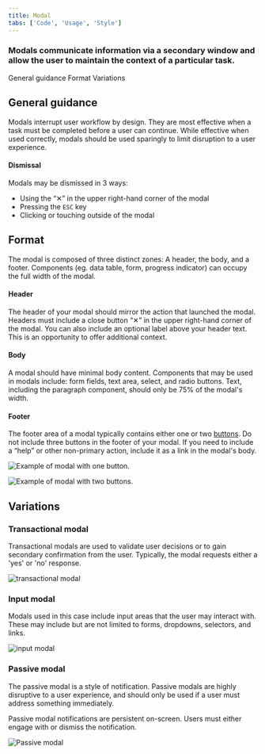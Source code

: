 ```yaml
---
title: Modal
tabs: ['Code', 'Usage', 'Style']
---
```


### Modals communicate information via a secondary window and allow the user to maintain the context of a particular task.

<AnchorLinks>

<AnchorLink>General guidance</AnchorLink>
<AnchorLink>Format</AnchorLink>
<AnchorLink>Variations</AnchorLink>

</AnchorLinks>

## General guidance

Modals interrupt user workflow by design. They are most effective when a task must be completed before a user can continue. While effective when used correctly, modals should be used sparingly to limit disruption to a user experience.

#### Dismissal

Modals may be dismissed in 3 ways:

- Using the “✕” in the upper right-hand corner of the modal
- Pressing the `ESC` key
- Clicking or touching outside of the modal

## Format

The modal is composed of three distinct zones: A header, the body, and a footer. Components (eg. data table, form, progress indicator) can occupy the full width of the modal.

#### Header

The header of your modal should mirror the action that launched the modal. Headers must include a close button “✕” in the upper right-hand corner of the modal. You can also include an optional label above your header text. This is an opportunity to offer additional context.

#### Body

A modal should have minimal body content. Components that may be used in modals include: form fields, text area, select, and radio buttons. Text, including the paragraph component, should only be 75% of the modal's width.

#### Footer

The footer area of a modal typically contains either one or two [buttons](/components/button). Do not include three buttons in the footer of your modal. If you need to include a “help” or other non-primary action, include it as a link in the modal's body.

![Example of modal with one button.](images/modal-usage-4a.png)

![Example of modal with two buttons.](images/modal-usage-4b.png)

## Variations

### Transactional modal

Transactional modals are used to validate user decisions or to gain secondary confirmation from the user. Typically, the modal requests either a 'yes' or 'no' response.

![transactional modal](images/modal-usage-1.png)

### Input modal

Modals used in this case include input areas that the user may interact with. These may include but are not limited to forms, dropdowns, selectors, and links.

![input modal](images/modal-usage-2.png)

### Passive modal

The passive modal is a style of notification. Passive modals are highly disruptive to a user experience, and should only be used if a user must address something immediately.

Passive modal notifications are persistent on-screen. Users must either engage with or dismiss the notification.

![Passive modal](images/modal-usage-3.png)
